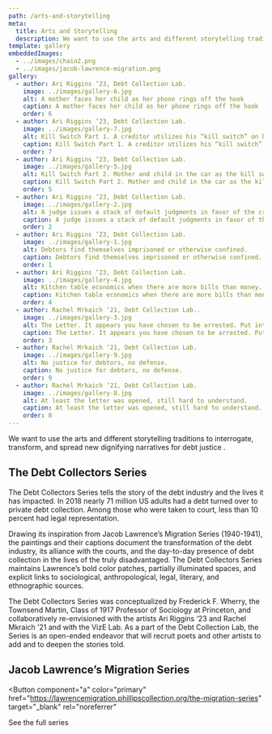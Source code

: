 ```yaml
---
path: /arts-and-storytelling
meta:
  title: Arts and Storytelling
  description: We want to use the arts and different storytelling traditions to interrogate, transform, and spread new dignifying narratives fordebt justice.
template: gallery
embeddedImages:
  - ../images/chain2.png
  - ../images/jacob-lawrence-migration.png
gallery:
  - author: Ari Riggins ‘23, Debt Collection Lab.
    image: ../images/gallery-6.jpg
    alt: A mother faces her child as her phone rings off the hook
    caption: A mother faces her child as her phone rings off the hook
    order: 6
  - author: Ari Riggins ‘23, Debt Collection Lab.
    image: ../images/gallery-7.jpg
    alt: Kill Switch Part 1. A creditor utilizes his “kill switch” on his phone to disable a woman’s car whose payments are in arrears
    caption: Kill Switch Part 1. A creditor utilizes his “kill switch” on his phone to disable a woman’s car whose payments are in arrears
    order: 7
  - author: Ari Riggins ‘23, Debt Collection Lab.
    image: ../images/gallery-5.jpg
    alt: Kill Switch Part 2. Mother and child in the car as the kill switch leaves them stranded in the middle of the freeway.
    caption: Kill Switch Part 2. Mother and child in the car as the kill switch leaves them stranded in the middle of the freeway.
    order: 5
  - author: Ari Riggins ‘23, Debt Collection Lab.
    image: ../images/gallery-2.jpg
    alt: A judge issues a stack of default judgments in favor of the creditor, against the debtor
    caption: A judge issues a stack of default judgments in favor of the creditor, against the debtor
    order: 2
  - author: Ari Riggins ‘23, Debt Collection Lab.
    image: ../images/gallery-1.jpg
    alt: Debtors find themselves imprisoned or otherwise confined.
    caption: Debtors find themselves imprisoned or otherwise confined.
    order: 1
  - author: Ari Riggins ‘23, Debt Collection Lab.
    image: ../images/gallery-4.jpg
    alt: Kitchen table economics when there are more bills than money.
    caption: Kitchen table economics when there are more bills than money.
    order: 4
  - author: Rachel Mrkaich ‘21, Debt Collection Lab..
    image: ../images/gallery-3.jpg
    alt: The Letter. It appears you have chosen to be arrested. Put into handcuffs in front of your family.
    caption: The Letter. It appears you have chosen to be arrested. Put into handcuffs in front of your family.
    order: 3
  - author: Rachel Mrkaich ‘21, Debt Collection Lab.
    image: ../images/gallery-9.jpg
    alt: No justice for debtors, no defense.
    caption: No justice for debtors, no defense.
    order: 9
  - author: Rachel Mrkaich ‘21, Debt Collection Lab.
    image: ../images/gallery-8.jpg
    alt: At least the letter was opened, still hard to understand.
    caption: At least the letter was opened, still hard to understand.
    order: 8
---
```



<ArtsHero>

<p>
  <span>
    We want to use the arts and different storytelling traditions to
    interrogate, transform, and spread new dignifying narratives for
  </span>
  <span className="smear">
    <span>debt justice</span>
  </span>
  <span>.</span>
</p>

<GatsbyImage
  className="image image--right"
  width={373}
  alt="ball and chain"
  image={getImage(props.localImages[0])}
/>

</ArtsHero>

<CollectorSeries gallery={props.frontmatter.gallery}>

## The Debt Collectors Series

The Debt Collectors Series tells the story of the debt industry and the lives it has impacted. In 2018 nearly 71 million US adults had a debt turned over to private debt collection. Among those who were taken to court, less than 10 percent had legal representation.

Drawing its inspiration from Jacob Lawrence’s Migration Series (1940-1941), the paintings and their captions document the transformation of the debt industry, its alliance with the courts, and the day-to-day presence of debt collection in the lives of the truly disadvantaged. The Debt Collectors Series maintains Lawrence’s bold color patches, partially illuminated spaces, and explicit links to sociological, anthropological, legal, literary, and ethnographic sources.

The Debt Collectors Series was conceptualized by Frederick F. Wherry, the Townsend Martin, Class of 1917 Professor of Sociology at Princeton, and collaboratively re-envisioned with the artists Ari Riggins ‘23 and Rachel Mkraich ’21 and with the VizE Lab. As a part of the Debt Collection Lab, the Series is an open-ended endeavor that will recruit poets and other artists to add and to deepen the stories told.

</CollectorSeries>

<CalloutBlock>

## Jacob Lawrence’s Migration Series

<Button
  component="a"
  color="primary"
  href="https://lawrencemigration.phillipscollection.org/the-migration-series"
  target="_blank"
  rel="noreferrer"
>
  See the full series
</Button>

<GatsbyImage
  className="bg"
  width={480}
  alt=" "
  image={getImage(props.localImages[1])}
/>

</CalloutBlock>
